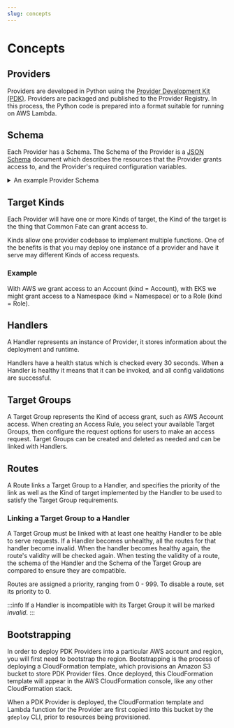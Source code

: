 ```yaml
---
slug: concepts
---
```



# Concepts

## Providers

Providers are developed in Python using the [Provider Development Kit (PDK)](https://github.com/common-fate/commonfate-provider-core). Providers are packaged and published to the Provider Registry. In this process, the Python code is prepared into a format suitable for running on AWS Lambda.

## Schema

Each Provider has a Schema. The Schema of the Provider is a [JSON Schema](https://json-schema.org/) document which describes the resources that the Provider grants access to, and the Provider's required configuration variables.

<details>
  <summary>An example Provider Schema</summary>
  <div>
    <CodeBlock className="language-json">{`{
  "$id": "https://registry.commonfate.io/schema/common-fate/aws/v1",
  "$schema": "https://schema.commonfate.io/provider/v1alpha1",
  "config": {
    "identity_store_id": {
      "description": "the AWS SSO identity store ID",
      "secret": false,
      "type": "string"
    },
    "instance_arn": {
      "description": "the AWS SSO instance ARN",
      "secret": false,
      "type": "string"
    },
    "region": {
      "description": "the AWS SSO instance region",
      "secret": false,
      "type": "string"
    },
    "sso_role_arn": {
      "description": "The ARN of the AWS IAM Role with permission to administer SSO",
      "secret": false,
      "type": "string"
    }
  },
  "meta": { "framework": "0.9.1" },
  "resources": {
    "loaders": {
      "fetch_groups": { "title": "fetch_groups" },
      "fetch_org_structure": { "title": "fetch_org_structure" },
      "fetch_permission_sets": { "title": "fetch_permission_sets" },
      "fetch_users": { "title": "fetch_users" }
    },
    "types": {
      "Account": {
        "properties": {
          "data": {
            "org_unit_path": { "title": "Org Unit Path", "type": "string" },
            "parent_org_unit": {
              "description": "A parent organizational unit for the account",
              "relation": "OrgUnit",
              "title": "AWS Organizational Unit",
              "type": "string"
            },
            "tags": { "default": {}, "title": "Tags", "type": "object" }
          },
          "id": { "title": "ID", "type": "string" },
          "name": { "title": "Name", "type": "string" }
        },
        "required": ["id", "name", "parent_org_unit", "org_unit_path"],
        "title": "Account",
        "type": "object"
      },
      "AccountAssignment": {
        "properties": {
          "data": {
            "account": {
              "relation": "Account",
              "title": "Account",
              "type": "string"
            },
            "group": {
              "relation": "Group",
              "title": "Group",
              "type": "string"
            },
            "permission_set": {
              "relation": "PermissionSet",
              "title": "Permission Set",
              "type": "string"
            },
            "user": { "relation": "User", "title": "User", "type": "string" }
          },
          "id": { "title": "ID", "type": "string" }
        },
        "required": ["id", "permission_set", "account"],
        "title": "AccountAssignment",
        "type": "object"
      },
      "Group": {
        "properties": {
          "data": {
            "description": { "title": "Description", "type": "string" }
          },
          "id": { "title": "ID", "type": "string" },
          "name": { "title": "Name", "type": "string" }
        },
        "required": ["id", "name"],
        "title": "Group",
        "type": "object"
      },
      "GroupMembership": {
        "properties": {
          "data": {
            "group": {
              "relation": "Group",
              "title": "Group",
              "type": "string"
            },
            "user": { "relation": "User", "title": "User", "type": "string" }
          },
          "id": { "title": "ID", "type": "string" }
        },
        "required": ["id", "user", "group"],
        "title": "GroupMembership",
        "type": "object"
      },
      "ManagedPolicy": {
        "properties": {
          "id": { "title": "ID", "type": "string" },
          "name": { "title": "Name", "type": "string" }
        },
        "required": ["id", "name"],
        "title": "ManagedPolicy",
        "type": "object"
      },
      "ManagedPolicyAttachment": {
        "properties": {
          "data": {
            "managed_policy": {
              "relation": "ManagedPolicy",
              "title": "Managed Policy",
              "type": "string"
            },
            "permission_set": {
              "relation": "PermissionSet",
              "title": "Permission Set",
              "type": "string"
            }
          },
          "id": { "title": "ID", "type": "string" }
        },
        "required": ["id", "permission_set", "managed_policy"],
        "title": "ManagedPolicyAttachment",
        "type": "object"
      },
      "OrgUnit": {
        "properties": {
          "data": {
            "parent": {
              "relation": "OrgUnit",
              "title": "Parent",
              "type": "string"
            }
          },
          "id": { "title": "ID", "type": "string" },
          "name": { "title": "Name", "type": "string" }
        },
        "required": ["id", "name"],
        "title": "OrgUnit",
        "type": "object"
      },
      "PermissionSet": {
        "properties": {
          "id": { "title": "ID", "type": "string" },
          "name": { "title": "Name", "type": "string" }
        },
        "required": ["id", "name"],
        "title": "PermissionSet",
        "type": "object"
      },
      "Resource": {
        "properties": {
          "id": { "title": "ID", "type": "string" },
          "name": { "title": "Name", "type": "string" }
        },
        "required": ["id", "name"],
        "title": "Resource",
        "type": "object"
      },
      "User": {
        "properties": {
          "data": { "email": { "title": "Email", "type": "string" } },
          "id": { "title": "ID", "type": "string" },
          "name": { "title": "Name", "type": "string" }
        },
        "required": ["id", "name", "email"],
        "title": "User",
        "type": "object"
      }
    }
  },
  "targets": {
    "Account": {
      "properties": {
        "account": {
          "description": "the AWS account to grant access to",
          "resource": "Account",
          "title": "Account",
          "type": "string"
        },
        "permission_set": {
          "description": "the AWS permission set to grant access to",
          "resource": "PermissionSet",
          "title": "Permission Set",
          "type": "string"
        }
      },
      "type": "object"
    }
  }
}
`}</CodeBlock>
  </div>
</details>

## Target Kinds

Each Provider will have one or more Kinds of target, the Kind of the target is the thing that Common Fate can grant access to.

Kinds allow one provider codebase to implement multiple functions. One of the benefits is that you may deploy one instance of a provider and have it serve may different Kinds of access requests.

### Example

With AWS we grant access to an Account (kind = Account), with EKS we might grant access to a Namespace (kind = Namespace) or to a Role (kind = Role).

## Handlers

A Handler represents an instance of Provider, it stores information about the deployment and runtime.

Handlers have a health status which is checked every 30 seconds. When a Handler is healthy it means that it can be invoked, and all config validations are successful.

## Target Groups

A Target Group represents the Kind of access grant, such as AWS Account access. When creating an Access Rule, you select your available Target Groups, then configure the request options for users to make an access request.
Target Groups can be created and deleted as needed and can be linked with Handlers.

## Routes

A Route links a Target Group to a Handler, and specifies the priority of the link as well as the Kind of target implemented by the Handler to be used to satisfy the Target Group requirements.

### Linking a Target Group to a Handler

A Target Group must be linked with at least one healthy Handler to be able to serve requests. If a Handler becomes unhealthy, all the routes for that handler become invalid. When the handler becomes healthy again, the route's validity will be checked again. When testing the validity of a route, the schema of the Handler and the Schema of the Target Group are compared to ensure they are compatible.

Routes are assigned a priority, ranging from 0 - 999. To disable a route, set its priority to 0.

:::info
If a Handler is incompatible with its Target Group it will be marked _invalid_.
:::

## Bootstrapping

In order to deploy PDK Providers into a particular AWS account and region, you will first need to bootstrap the region. Bootstrapping is the process of deploying a CloudFormation template, which provisions an Amazon S3 bucket to store PDK Provider files. Once deployed, this CloudFormation template will appear in the AWS CloudFormation console, like any other CloudFormation stack.

When a PDK Provider is deployed, the CloudFormation template and Lambda function for the Provider are first copied into this bucket by the `gdeploy` CLI, prior to resources being provisioned.
